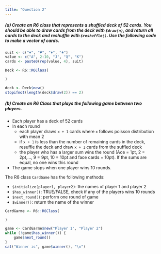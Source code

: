 ```yaml
---
title: "Question 2"
---
```



##### (a) Create an R6 class that represents a shuffled deck of 52 cards. You should be able to draw cards from the deck with `$draw(n)`, and return all cards to the deck and reshuffle with `$reshuffle()`. Use the following code to make a vector of cards.

```r
suit <- c("♠", "♥", "♦", "♣")
value <- c("A", 2:10, "J", "Q", "K")
cards <- paste0(rep(value, 4), suit)
```

```r
Deck <- R6::R6Class(

)
```


```r
deck <- Deck$new()
stopifnot(length(deck$draw(2)) == 2)
```



##### (b) Create an R6 Class that plays the following game between two players.


- Each player has a deck of 52 cards
- In each round
    - each player draws `x + 1` cards where `x` follows poisson distribution with mean 2
    - if `x + 1` is less than the number of remaining cards in the deck, resuffle the deck and draw `x + 1` cards from the suffled deck
    - the player who has a larger sum wins the round (Ace = 1pt, 2 = 2pt,..., 9 = 9pt, 10 = 10pt and face cards = 10pt). If the sums are equal, no one wins this round
- The game stops when one player wins 10 rounds.


The R6 class `CardGame` has the following methods: 

- `$initialize(player1, player2)`: the names of player 1 and player 2
- `$has_winner()`: TRUE/FALSE, check if any of the players wins 10 rounds
- `$next_round()`: perform one round of game
- `$winner()`:    return the name of the winner


```r
CardGarme <- R6::R6Class(

)
```


```r
game <- CardGarme$new("Player 1", "Player 2")
while (!game$has_winner()) {
    game$next_round()
}
cat("Winner is", game$winner(), "\n")
```

